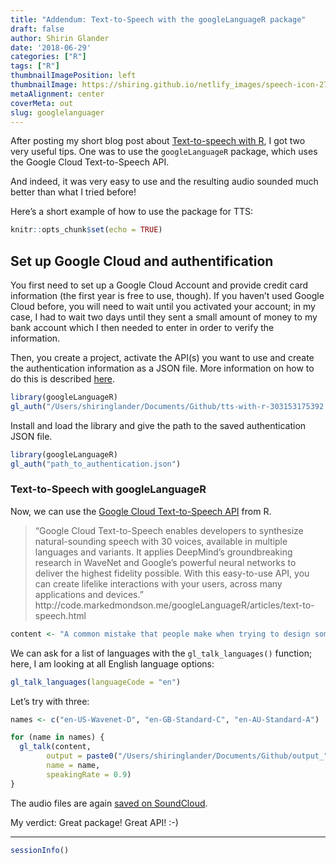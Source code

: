 ```yaml
---
title: "Addendum: Text-to-Speech with the googleLanguageR package"
draft: false
author: Shirin Glander
date: '2018-06-29'
categories: ["R"]
tags: ["R"]
thumbnailImagePosition: left
thumbnailImage: https://shiring.github.io/netlify_images/speech-icon-2797263_1280.png
metaAlignment: center
coverMeta: out
slug: googlelanguager
---
```


After posting my short blog post about [Text-to-speech with R](https://shirinsplayground.netlify.com/2018/06/text_to_speech_r/), I got two very useful tips. One was to use the `googleLanguageR` package, which uses the Google Cloud Text-to-Speech API.

And indeed, it was very easy to use and the resulting audio sounded much better than what I tried before!

Here's a short example of how to use the package for TTS:

```r
knitr::opts_chunk$set(echo = TRUE)
```

## Set up Google Cloud and authentification

You first need to set up a Google Cloud Account and provide credit card information (the first year is free to use, though).
If you haven't used Google Cloud before, you will need to wait until you activated your account; in my case, I had to wait two days until they sent a small amount of money to my bank account which I then needed to enter in order to verify the information.

Then, you create a project, activate the API(s) you want to use and create the authentication information as a JSON file. More information on how to do this is described [here](http://code.markedmondson.me/googleLanguageR/index.html).

```r
library(googleLanguageR)
gl_auth("/Users/shiringlander/Documents/Github/tts-with-r-303153175392.json")
```

Install and load the library and give the path to the saved authentication JSON file.

```r
library(googleLanguageR)
gl_auth("path_to_authentication.json")
```

### Text-to-Speech with googleLanguageR

Now, we can use the [Google Cloud Text-to-Speech API](http://code.markedmondson.me/googleLanguageR/articles/text-to-speech.html) from R.

> "Google Cloud Text-to-Speech enables developers to synthesize natural-sounding speech with 30 voices, available in multiple languages and variants. It applies DeepMind’s groundbreaking research in WaveNet and Google’s powerful neural networks to deliver the highest fidelity possible. With this easy-to-use API, you can create lifelike interactions with your users, across many applications and devices." http://code.markedmondson.me/googleLanguageR/articles/text-to-speech.html

```r
content <- "A common mistake that people make when trying to design something completely foolproof is to underestimate the ingenuity of complete fools."
```

We can ask for a list of languages with the `gl_talk_languages()` function; here, I am looking at all English language options:

```r
gl_talk_languages(languageCode = "en")
```

Let's try with three:

```r
names <- c("en-US-Wavenet-D", "en-GB-Standard-C", "en-AU-Standard-A")
```

```r
for (name in names) {
  gl_talk(content, 
        output = paste0("/Users/shiringlander/Documents/Github/output_", name, ".wav"),
        name = name,
        speakingRate = 0.9)
}
```

The audio files are again [saved on SoundCloud](https://soundcloud.com/shirin-glander-729692416/sets/addendum-text-to-speech-with-the-googlelanguager-package/s-oyaAe).

My verdict:
Great package! Great API! :-)

---

```r
sessionInfo()
```




